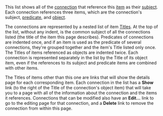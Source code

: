 <!-- Copyright (c)  2010  Glen E. Ivey
     Permission is granted to copy, distribute and/or modify this document
     under the terms of the GNU Free Documentation License, Version 1.3;
     with no Invariant Sections, no Front-Cover Texts, and no Back-Cover Texts.
     A copy of the license is in the file COPYING.DOCUMENTATION
  -->
This list shows all of the [http://wiki.wontology.org/wiki/help.php?title=WmHelp:GlossaryAtoO#anchor_Connection connection] that reference this [http://wiki.wontology.org/wiki/help.php?title=WmHelp:GlossaryAtoO#anchor_Item item] as their [http://wiki.wontology.org/wiki/help.php?title=WmHelp:GlossaryAtoO#anchor_Subject subject].  Each connection references three items, which are the connection's subject, [http://wiki.wontology.org/wiki/help.php?title=WmHelp:GlossaryAtoO#anchor_Predicate predicate], and [http://wiki.wontology.org/wiki/help.php?title=WmHelp:GlossaryAtoO#anchor_Object object].

The connections are represented by a nested list of item [http://wiki.wontology.org/wiki/help.php?title=WmHelp:GlossaryPtoZ#anchor_Title Titles].  At the top of the list, without any indent, is the common subject of all the connections listed (the title of the item this page describes).  Predicates of connections are indented once, and if an item is used as the predicate of several connections, they're grouped together and the item's Title listed only once.  The Titles of items referenced as objects are indented twice.  Each connection is represented separately in the list by the Title of its object item, even if the references to its subject and predicate items are combined with other items.

The Titles of items other than this one are links that will show the details page for each corresponding item.  Each connection in the list has a '''Show''' link (to the right of the Title of the connection's object item) that will take you to a page with all of the information about the connection and the items it references.  Connections that can be modified also have an '''Edit...''' link to go to the editing page for that connection, and a '''Delete''' link to remove the connection from within this page.
